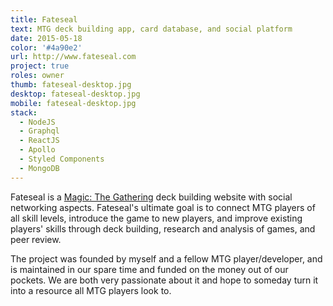 ```yaml
---
title: Fateseal
text: MTG deck building app, card database, and social platform
date: 2015-05-18
color: '#4a90e2'
url: http://www.fateseal.com
project: true
roles: owner
thumb: fateseal-desktop.jpg
desktop: fateseal-desktop.jpg
mobile: fateseal-desktop.jpg
stack:
  - NodeJS
  - Graphql
  - ReactJS
  - Apollo
  - Styled Components
  - MongoDB
---
```


Fateseal is a [Magic: The Gathering](http://en.wikipedia.org/wiki/Magic:_The_Gathering) deck building website with social networking aspects. Fateseal's ultimate goal is to connect MTG players of all skill levels, introduce the game to new players, and improve existing players' skills through deck building, research and analysis of games, and peer review.

The project was founded by myself and a fellow MTG player/developer, and is maintained in our spare time and funded on the money out of our pockets. We are both very passionate about it and hope to someday turn it into a resource all MTG players look to.
